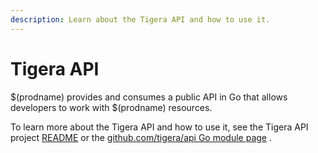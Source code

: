 ```yaml
---
description: Learn about the Tigera API and how to use it.
---
```


# Tigera API

$(prodname) provides and consumes a public API in Go that allows
developers to work with $(prodname) resources.

To learn more about the Tigera API and how to use it, see the Tigera API project [README](https://github.com/tigera/api/blob/master/README.md) or
the [github.com/tigera/api Go module page](https://pkg.go.dev/github.com/tigera/api)
.
